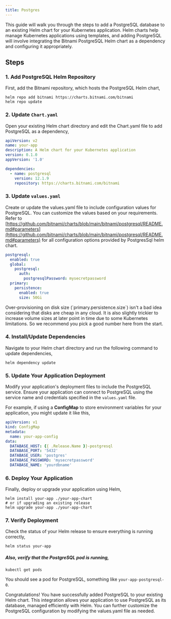 ```yaml
---
title: Postgres
---
```


This guide will walk you through the steps to add a PostgreSQL database to an existing Helm chart for your Kubernetes
application. Helm charts help manage Kubernetes applications using templates, and adding PostgreSQL will involve
integrating the Bitnami PostgreSQL Helm chart as a dependency and configuring it appropriately.

## Steps

### 1. Add PostgreSQL Helm Repository

First, add the Bitnami repository, which hosts the PostgreSQL Helm chart,

```shell
helm repo add bitnami https://charts.bitnami.com/bitnami
helm repo update
```

### 2. Update `Chart.yaml`

Open your existing Helm chart directory and edit the Chart.yaml file to add PostgreSQL as a dependency,

```yaml Chart.yaml
apiVersion: v2
name: your-app
description: A Helm chart for your Kubernetes application
version: 0.1.0
appVersion: '1.0'

dependencies:
  - name: postgresql
    version: 12.1.9
    repository: https://charts.bitnami.com/bitnami
```

### 3. Update `values.yaml`

Create or update the values.yaml file to include configuration values for PostgreSQL. You can customize the values based
on your requirements. Refer to
[https://github.com/bitnami/charts/blob/main/bitnami/postgresql/README.md#parameters](https://github.com/bitnami/charts/blob/main/bitnami/postgresql/README.md#parameters)
for all configuration options provided by PostgresSql helm chart.

```yaml values.yaml
postgresql:
  enabled: true
  global:
    postgresql:
      auth:
        postgresqlPassword: mysecretpassword
  primary:
    persistence:
      enabled: true
      size: 50Gi
```

<Tip>
  Over-provisioning on disk size (`primary.persistence.size`) isn't a bad idea considering that disks are cheap in any
  cloud. It is also slightly trickier to increase volume sizes at later point in time due to some Kubernetes
  limitations. So we recommend you pick a good number here from the start.
</Tip>

### 4. Install/Update Dependencies

Navigate to your Helm chart directory and run the following command to update dependencies,

```shell
helm dependency update
```

### 5. Update Your Application Deployment

Modify your application's deployment files to include the PostgreSQL service. Ensure your application can connect to
PostgreSQL using the service name and credentials specified in the `values.yaml` file.

For example, if using a **ConfigMap** to store environment variables for your application, you might update it like
this,

```yaml templates/configmap.yaml
apiVersion: v1
kind: ConfigMap
metadata:
  name: your-app-config
data:
  DATABASE_HOST: {{ .Release.Name }}-postgresql
  DATABASE_PORT: '5432'
  DATABASE_USER: 'postgres'
  DATABASE_PASSWORD: 'mysecretpassword'
  DATABASE_NAME: 'yourdbname'
```

### 6. Deploy Your Application

Finally, deploy or upgrade your application using Helm,

```shell
helm install your-app ./your-app-chart
# or if upgrading an existing release
helm upgrade your-app ./your-app-chart
```

### 7. Verify Deployment

Check the status of your Helm release to ensure everything is running correctly,

```shell
helm status your-app
```

##### Also, verify that the PostgreSQL pod is running,

```shell
kubectl get pods
```

You should see a pod for PostgreSQL, something like `your-app-postgresql-0`.

Congratulations! You have successfully added PostgreSQL to your existing Helm chart. This integration allows your
application to use PostgreSQL as its database, managed efficiently with Helm. You can further customize the PostgreSQL
configuration by modifying the values.yaml file as needed.
